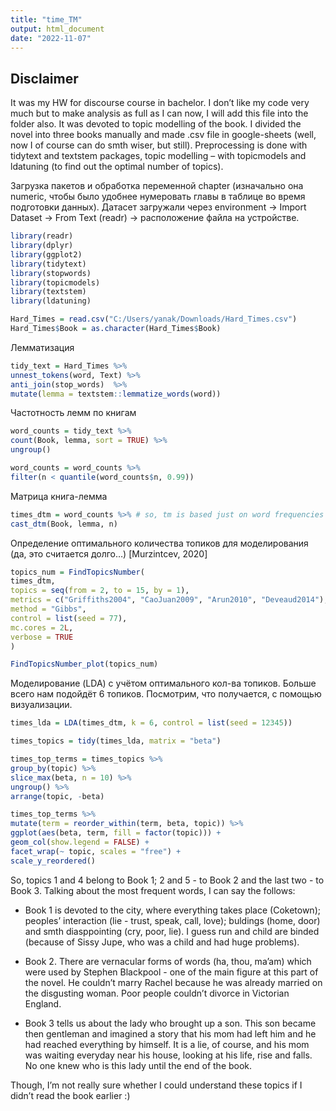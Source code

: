 ---
title: "time_TM"
output: html_document
date: "2022-11-07"
---
## Disclaimer
It was my HW for discourse course in bachelor. I don't like my code very much but to make analysis as full as I can now, I will add this file into the folder also. It was devoted to topic modelling of the book. I divided the novel into three books manually and made .csv file in google-sheets (well, now I of course can do smth wiser, but still). Preprocessing is done with tidytext and textstem packages, topic modelling -- with topicmodels and ldatuning (to find out the optimal number of topics). 

Загрузка пакетов и обработка переменной chapter (изначально она numeric, чтобы было удобнее нумеровать главы в таблице во время подготовки данных). Датасет загружали через environment -> Import Dataset -> From Text (readr) -> расположение файла на устройстве.
```{r message=FALSE}
library(readr)
library(dplyr)
library(ggplot2)
library(tidytext)
library(stopwords)
library(topicmodels)
library(textstem)
library(ldatuning)

Hard_Times = read.csv("C:/Users/yanak/Downloads/Hard_Times.csv")
Hard_Times$Book = as.character(Hard_Times$Book)
```

Лемматизация
```{r}
tidy_text = Hard_Times %>%
unnest_tokens(word, Text) %>%
anti_join(stop_words)  %>%
mutate(lemma = textstem::lemmatize_words(word))
```

Частотность лемм по книгам
```{r}
word_counts = tidy_text %>%
count(Book, lemma, sort = TRUE) %>%
ungroup()

word_counts = word_counts %>%
filter(n < quantile(word_counts$n, 0.99))
```

Матрица книга-лемма
```{r}
times_dtm = word_counts %>% # so, tm is based just on word frequencies
cast_dtm(Book, lemma, n)
```

Определение оптимального количества топиков для моделирования (да, это считается долго...) [Murzintcev, 2020]
```{r}
topics_num = FindTopicsNumber(
times_dtm,
topics = seq(from = 2, to = 15, by = 1),
metrics = c("Griffiths2004", "CaoJuan2009", "Arun2010", "Deveaud2014"),
method = "Gibbs",
control = list(seed = 77),
mc.cores = 2L,
verbose = TRUE
)

FindTopicsNumber_plot(topics_num)
```

Моделирование (LDA) с учётом оптимального кол-ва топиков. Больше всего нам подойдёт 6 топиков. Посмотрим, что получается, с помощью визуализации.
```{r}
times_lda = LDA(times_dtm, k = 6, control = list(seed = 12345))

times_topics = tidy(times_lda, matrix = "beta")

times_top_terms = times_topics %>%
group_by(topic) %>%
slice_max(beta, n = 10) %>%
ungroup() %>%
arrange(topic, -beta)

times_top_terms %>%
mutate(term = reorder_within(term, beta, topic)) %>%
ggplot(aes(beta, term, fill = factor(topic))) +
geom_col(show.legend = FALSE) +
facet_wrap(~ topic, scales = "free") +
scale_y_reordered()
```
So, topics 1 and 4 belong to Book 1; 2 and 5 - to Book 2 and the last two - to Book 3. Talking about the most frequent words, I can say the follows:

- Book 1 is devoted to the city, where everything takes place (Coketown); peoples' interaction (lie - trust, speak, call, love); buldings (home, door) and smth diasppointing (cry, poor, lie). I guess run and child are binded (because of Sissy Jupe, who was a child and had huge problems).

- Book 2. There are vernacular forms of words (ha, thou, ma'am) which were used by Stephen Blackpool - one of the main figure at this part of the novel. He couldn't marry Rachel because he was already married on the disgusting woman. Poor people couldn't divorce in Victorian England.

- Book 3 tells us about the lady who brought up a son. This son became then gentleman and imagined a story that his mom had left him and he had reached everything by himself. It is a lie, of course, and his mom was waiting everyday near his house, looking at his life, rise and falls. No one knew who is this lady until the end of the book.

Though, I'm not really sure whether I could understand these topics if I didn't read the book earlier :)